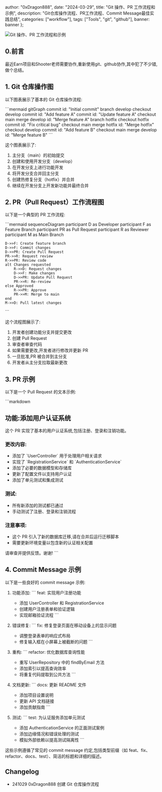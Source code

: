 
  author: "0xDragon888",
  date: "2024-03-29",
  title: "Git 操作、PR 工作流程和示例",
  description: "Git仓库操作流程、PR工作流程、Commit Message最佳实践总结",
  categories: ["workflow"],
  tags: ["Tools", "git", "github"],
  banner: banner
};


<Image
  src={banner}
  alt="Git 操作、PR 工作流程和示例"
  className="max-h-96 aspect-video object-cover"
/>

## 0.前言

最近Earn项目和Shooter老师需要协作,重新使用git、github协作,其中犯了不少错,做个总结。

## 1. Git 仓库操作图

以下图表展示了基本的 Git 仓库操作流程:

\`\`\`mermaid
gitGraph
    commit id: "Initial commit"
    branch develop
    checkout develop
    commit id: "Add feature A"
    commit id: "Update feature A"
    checkout main
    merge develop id: "Merge feature A"
    branch hotfix
    checkout hotfix
    commit id: "Fix critical bug"
    checkout main
    merge hotfix id: "Merge hotfix"
    checkout develop
    commit id: "Add feature B"
    checkout main
    merge develop id: "Merge feature B"
\`\`\`

这个图表展示了:
1. 主分支（main）的初始提交
2. 创建和使用开发分支（develop）
3. 在开发分支上进行功能开发
4. 将开发分支合并回主分支
5. 创建热修复分支（hotfix）并合并
6. 继续在开发分支上开发新功能并最终合并

## 2. PR（Pull Request）工作流程图

以下是一个典型的 PR 工作流程:

\`\`\`mermaid
sequenceDiagram
    participant D as Developer
    participant F as Feature Branch
    participant PR as Pull Request
    participant R as Reviewer
    participant M as Main Branch

    D->>F: Create feature branch
    D->>F: Commit changes
    D->>PR: Create Pull Request
    PR->>R: Request review
    R->>PR: Review code
    alt Changes requested
        R->>D: Request changes
        D->>F: Make changes
        D->>PR: Update Pull Request
        PR->>R: Re-review
    else Approved
        R->>PR: Approve
        PR->>M: Merge to main
    end
    M->>D: Pull latest changes
\`\`\`

这个流程图展示了:
1. 开发者创建功能分支并提交更改
2. 创建 Pull Request
3. 审查者审查代码
4. 如果需要更改,开发者进行修改并更新 PR
5. 一旦批准,PR 被合并到主分支
6. 开发者从主分支拉取最新更改

## 3. PR 示例

以下是一个 Pull Request 的文本示例:

\`\`\`markdown
## 功能:添加用户认证系统

这个 PR 实现了基本的用户认证系统,包括注册、登录和注销功能。

### 更改内容:
- 添加了 \`UserController\` 用于处理用户相关请求
- 实现了 \`RegistrationService\` 和 \`AuthenticationService\`
- 添加了必要的数据模型和存储库
- 更新了配置文件以支持用户认证
- 添加了单元测试和集成测试

### 测试:
- 所有新添加的测试都已通过
- 手动测试了注册、登录和注销流程

### 注意事项:
- 这个 PR 引入了新的数据库迁移,请在合并后运行迁移脚本
- 需要更新环境变量以包含新的认证相关配置

请审查并提供反馈。谢谢!
\`\`\`

## 4. Commit Message 示例

以下是一些良好的 commit message 示例:

1. 功能添加:
   \`\`\`
   feat: 实现用户注册功能

   - 添加 UserController 和 RegistrationService
   - 创建用户注册表单和验证逻辑
   - 实现邮箱验证流程
   \`\`\`

2. 错误修复:
   \`\`\`
   fix: 修复登录页面在移动设备上的显示问题

   - 调整登录表单的响应式布局
   - 修复输入框在小屏幕上被截断的问题
   \`\`\`

3. 重构:
   \`\`\`
   refactor: 优化数据库查询性能

   - 重写 UserRepository 中的 findByEmail 方法
   - 添加索引以提高查询效率
   - 将重复代码提取到公共方法
   \`\`\`

4. 文档更新:
   \`\`\`
   docs: 更新 README 文件

   - 添加项目设置说明
   - 更新 API 文档链接
   - 添加贡献指南
   \`\`\`

5. 测试:
   \`\`\`
   test: 为认证服务添加单元测试

   - 添加 AuthenticationService 的正面测试案例
   - 添加边缘情况和错误处理的测试
   - 模拟外部依赖以提高测试隔离性
   \`\`\`

这些示例遵循了常见的 commit message 约定,包括类型前缀（如 feat、fix、refactor、docs、test）、简洁的标题和详细的描述。

##  Changelog
- 241029 0xDragon888 创建 Git 仓库操作流程
